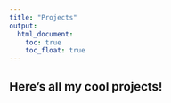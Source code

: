 ```yaml
---
title: "Projects"
output: 
  html_document:
    toc: true
    toc_float: true
---
```


## Here's all my cool projects!
